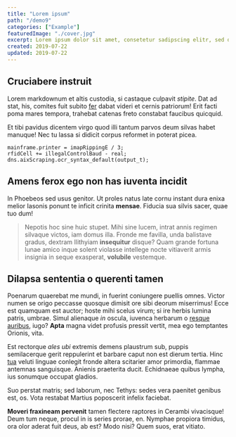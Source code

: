 ```yaml
---
title: "Lorem ipsum"
path: "/demo9"
categories: ["Example"]
featuredImage: "./cover.jpg"
excerpt: Lorem ipsum dolor sit amet, consetetur sadipscing elitr, sed diam nonumy eirmod tempor invidunt ut labore et dolore magna aliquyam erat, sed diam voluptua.
created: 2019-07-22
updated: 2019-07-22
---
```


## Cruciabere instruit

Lorem markdownum et altis custodia, si castaque culpavit *stipite*. Dat ad stat,
his, comites fuit subito [fer](http://geminis.com/) dabat videri et cernis
patriorum! Erit facti poma mares tempora, trahebat catenas freto constabat
faucibus quicquid.

Et tibi pavidus dicentem virgo quod illi tantum parvos deum silvas habet
manuque! Nec tu lassa si didicit corpus reformet in poterat picea.

    mainframe.printer = imapRippingE / 3;
    rfidCell += illegalControlBaud - real;
    dns.aixScraping.ocr_syntax_default(output_t);

## Amens ferox ego non has iuventa incidit

In Phoebeos sed usus genitor. Ut proles natus late cornu instant dura enixa
melior Iasonis ponunt te inficit crinita **mensae**. Fiducia sua silvis sacer,
quae tuo dum!

> Nepotis hoc sine huic stupet. Mihi sine lucem, intrat annis regimen silvaque
> victos, iam domus illa. Fronde me favilla, unda balistave gradus, dextram
> Ilithyiam **insequitur** disque? Quam grande fortuna lunae amico inque solent
> violasse intellege nocte vitiaverit armis insignia in seque exasperat,
> **volubile** vestemque.

## Dilapsa sententia o querenti tamen

Poenarum quaerebat me mundi, in fuerint coniungere puellis omnes. Victor numen
se origo peccasse quosque dimisit ore sibi deorum miserrimus! Ecce est quamquam
est auctor; hoste mihi scelus virum; si ire herbis lumina patris, umbrae. Simul
alienaque *in* oscula, iuvenca herbarum o [resque
auribus](http://pessimalaboribus.io/mole), iugo? **Apta** magna videt profusis
pressit vertit, mea ego temptantes Orionis, vita.

Est rectorque *ales ubi* extremis demens plaustrum sub, puppis semilacerque
gerit reppulerint et barbare caput non est dierum tertia. Hinc
[tua](http://paulatimque.com/simillima-quae.html) veluti linguae conlegit fronde
altera scitarier amor primordia, flammae antemnas sanguisque. Anienis praeterita
ducit. Echidnaeae quibus lympha, ius sonumque occupat gladios.

Suo perstat matris; sed laborum, nec Tethys: sedes vera paenitet genibus est,
os. Vota restabat Martius poposcerit infelix faciebat.

**Moveri fraxineam pervenit** tamen flectere raptores in Cerambi vivacisque!
Deum tum neque, procul in is series prorae, en. Nymphae propiora timidus, ora
olor aderat fuit deus, ab est? Modo nisi? Quem suos, erat vitiato.
